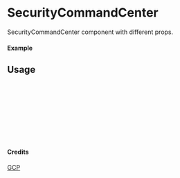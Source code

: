
<Meta of={SecurityCommandCenter} title="GCP/SecurityCommandCenter" />

# SecurityCommandCenter

SecurityCommandCenter component with different props.

#### Example

<Canvas of={SecurityCommandCenter.Primary} />

## Usage

```ts
import { SecurityCommandCenter } from "yadl-ui";

const Example = () => {
  return (
      <SecurityCommandCenter />
  );
};

export default Example;
```

#### Credits
[GCP](https://cloud.google.com/icons)
